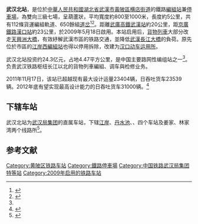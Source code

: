 {{otheruseslist
|[[京广铁路|京广铁路]]上的一个[[编组站|编组站]]
|[[武九铁路|武九铁路]]武昌北环线上的一个已拆除车站|武昌北站
|[[武汉轨道交通1号线|武汉轨道交通1号线]]的[[终点站|终点站]]|汉口北站
}}
{{Infobox China railway station
|车站名称=武汉北站
|图片=
|图片介绍=
|又称=武汉北编组站
|车站拼音=Wuhan Beizhan
|英文名称=Wuhan North Railway Station
|车站代码=21012<ref>{{cite book|title=中华人民共和国铁路车站代码（GB/T 10302-2010）|publisher=中国标准出版社|year=2010|isbn=155066140495|ignore-isbn-error=true|pages=38}}</ref>
|车站类型=编组站、停车场
|车站位置=[[湖北省|湖北省]][[武漢市|武漢市]][[黃陂區|黃陂區]][[横店街道|横店街道]]
|坐标= {{coord|30|47|16.81|N|114|18|27.02|E|region:CN_type:parking_lot|display=inline,title}}
|归属=[[武汉局集团|武汉局集团]]
|使用状态=使用中
|线路=[[京廣鐵路|京廣鐵路]]
|车站等级=
|月台数目=
|侧式站台=
|岛式站台=
|站台面=
|股道数目 = 112条
|正线=
|到发线=
|其它线=
|网站=
}}

'''武汉北站'''，是位於[[中華人民共和國|中華人民共和國]][[湖北省|湖北省]][[武漢市|武漢市]][[黃陂區|黃陂區]][[横店街道|横店街道]]的鐵路[[編組站|編組站]]兼[[停車場_(鐵路)|停車場]]，為雙向三級七場，呈葫蘆狀，平均寬度約800至1000米，長度約5公里，共有112條貨運編組軌道、650餘組[[道岔|道岔]]<ref name="ChinaRail2009">{{cite web| url=http://news.chineserailways.com/Html/13/200905/20090522172653.html| title=武汉北编组站简介| publisher=中国铁路网| date=2009-05-22| accessdate=2011-08-13| deadurl=yes| archiveurl=https://web.archive.org/web/20100301144215/http://news.chineserailways.com/Html/13/200905/20090522172653.html| archivedate=2010-03-01}}</ref><ref>{{cite news | url=http://news.sina.com.cn/c/2011-04-15/013522294802.shtml | title=武汉北编组站 设备整治 | work=[[武汉晚报|武汉晚报]] | date=2011-04-15 | accessdate=2011-08-13 | author=熊波 | archive-date=2018-04-12 | archive-url=https://web.archive.org/web/20180412212205/http://news.sina.com.cn/c/2011-04-15/013522294802.shtml | dead-url=no }}</ref>。距離[[武廣高鐵|武廣高鐵]][[武漢站|武漢站]]約20公里，距[[京廣鐵路|京廣鐵路]][[漢口站|漢口站]]約23公里，於2009年5月18日啟用。本站启用后，[[貨物列車|貨物列車]]大部分改走[[天興洲大橋|天興洲大橋]]，有效紓解武漢市區的铁路交通，並降低[[武漢長江大橋|武漢長江大橋]]的負荷。原先位於市區的[[江岸西編組站|江岸西編組站]]也得以停用拆除，改建为[[汉口动车运用所|汉口动车运用所]]。

武汉北站投资约24.3亿元，占地4.47平方公里，是中国主要路网性编组站之一<ref name="ChinaRail2009" />。负责武汉铁路枢纽长江以北的貨物列車編組、调车與检修业务。

2011年11月17日，该站已超越现有最大设计运量23404辆，日吞吐货车23539辆。2012年底有望实现最高设计能力的日吞吐货车31000辆。<ref name="newheight">{{cite web | url=http://cjmp.cnhan.com/whcb/html/2011-11/16/content_4920612.htm | title=武汉北站单日吞吐量创新高 | accessdate=2011-11-25 | publisher=[[长江日报|长江日报]] }}{{dead link|date=2018年3月 |bot=InternetArchiveBot |fix-attempted=yes }}</ref>

==下辖车站==
武汉北站为[[武汉局集团|武汉局集团]]的直属车站，下辖[[江岸站_(湖北省)|江岸]]、[[丹水池站_(铁路)|丹水池]]、{{站|滠口}}、{{站|横店}}四个车站及姜家、林家湾两个线路所<ref>{{cite news|title=武汉北车站深入开展秋检 确保节日运输安全|url=http://www.hb.chinanews.com/news/2016/0928/260865.html|publisher=中新网湖北|date=2016-09-28|accessdate=2020-02-24|archive-date=2020-02-24|archive-url=https://web.archive.org/web/20200224050247/http://www.hb.chinanews.com/news/2016/0928/260865.html|dead-url=yes}}</ref>。

== 参考文献 ==
{{reflist}}

{{京广铁路}}
{{麻武铁路}}
{{中国铁路编组站}}
{{武汉铁路枢纽}}

[[Category:黄陂区铁路车站|Category:黄陂区铁路车站]]
[[Category:鐵路停車場|Category:鐵路停車場]]
[[Category:中国铁路武汉局集团特等站|Category:中国铁路武汉局集团特等站]]
[[Category:2009年启用的铁路车站|Category:2009年启用的铁路车站]]
